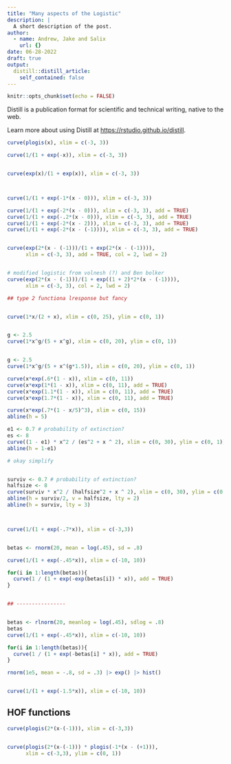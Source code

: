 ```yaml
---
title: "Many aspects of the Logistic"
description: |
  A short description of the post.
author:
  - name: Andrew, Jake and Salix
    url: {}
date: 06-28-2022
draft: true
output:
  distill::distill_article:
    self_contained: false
---
```



```r
knitr::opts_chunk$set(echo = FALSE)
```

Distill is a publication format for scientific and technical writing, native to the web.

Learn more about using Distill at <https://rstudio.github.io/distill>.

```r
curve(plogis(x), xlim = c(-3, 3))

curve(1/(1 + exp(-x)), xlim = c(-3, 3))


curve(exp(x)/(1 + exp(x)), xlim = c(-3, 3))



curve(1/(1 + exp(-1*(x - 0))), xlim = c(-3, 3))

curve(1/(1 + exp(-2*(x - 0))), xlim = c(-3, 3), add = TRUE)
curve(1/(1 + exp(-.2*(x - 0))), xlim = c(-3, 3), add = TRUE)
curve(1/(1 + exp(-2*(x - 2))), xlim = c(-3, 3), add = TRUE)
curve(1/(1 + exp(-2*(x - (-1)))), xlim = c(-3, 3), add = TRUE)


curve(exp(2*(x - (-1)))/(1 + exp(2*(x - (-1)))), 
      xlim = c(-3, 3), add = TRUE, col = 2, lwd = 2)


# modified logistic from volnesh (?) and Ben bolker
curve(exp(2*(x - (-1)))/(1 + exp((1 + 2)*2*(x - (-1)))), 
      xlim = c(-3, 3), col = 2, lwd = 2)

## type 2 functiona lresponse but fancy


curve(1*x/(2 + x), xlim = c(0, 25), ylim = c(0, 1))


g <- 2.5
curve(1*x^g/(5 + x^g), xlim = c(0, 20), ylim = c(0, 1))


g <- 2.5
curve(1*x^g/(5 + x^(g*1.5)), xlim = c(0, 20), ylim = c(0, 1))

curve(x*exp(.6*(1 - x)), xlim = c(0, 11))
curve(x*exp(1*(1 - x)), xlim = c(0, 11), add = TRUE)
curve(x*exp(1.1*(1 - x)), xlim = c(0, 11), add = TRUE)
curve(x*exp(1.7*(1 - x)), xlim = c(0, 11), add = TRUE)

curve(x*exp(.7*(1 - x/5)^3), xlim = c(0, 15))
abline(h = 5)

e1 <- 0.7 # probability of extinction?
es <- 8
curve((1 - e1) * x^2 / (es^2 + x ^ 2), xlim = c(0, 30), ylim = c(0, 1))
abline(h = 1-e1)

# okay simplify


surviv <- 0.7 # probability of extinction?
halfsize <- 8
curve(surviv * x^2 / (halfsize^2 + x ^ 2), xlim = c(0, 30), ylim = c(0, 1))
abline(h = surviv/2, v = halfsize, lty = 2)
abline(h = surviv, lty = 3)



curve(1/(1 + exp(-.7*x)), xlim = c(-3,3))


betas <- rnorm(20, mean = log(.45), sd = .8)

curve(1/(1 + exp(-.45*x)), xlim = c(-10, 10))

for(i in 1:length(betas)){
  curve(1 / (1 + exp(-exp(betas[i]) * x)), add = TRUE)
}


## ----------------


betas <- rlnorm(20, meanlog = log(.45), sdlog = .8)
betas
curve(1/(1 + exp(-.45*x)), xlim = c(-10, 10))

for(i in 1:length(betas)){
  curve(1 / (1 + exp(-betas[i] * x)), add = TRUE)
}

rnorm(1e5, mean = -.8, sd = .3) |> exp() |> hist()


curve(1/(1 + exp(-1.5*x)), xlim = c(-10, 10))

```


## HOF functions

```r
curve(plogis(2*(x-(-1))), xlim = c(-3,3))


curve(plogis(2*(x-(-1))) * plogis(-1*(x - (+1))),
      xlim = c(-3,3), ylim = c(0, 1))
```


```r

```


